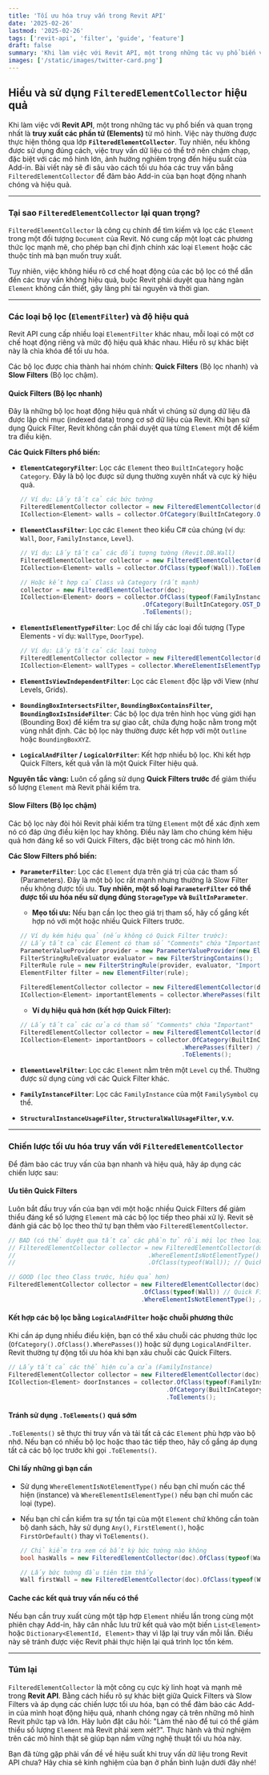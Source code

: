 ```yaml
---
title: 'Tối ưu hóa truy vấn trong Revit API'
date: '2025-02-26'
lastmod: '2025-02-26'
tags: ['revit-api', 'filter', 'guide', 'feature']
draft: false
summary: 'Khi làm việc với Revit API, một trong những tác vụ phổ biến và quan trọng nhất là truy xuất các phần tử (Elements) từ mô hình. Việc này thường được thực hiện thông qua lớp FilteredElementCollector'
images: ['/static/images/twitter-card.png']
---
```


## Hiểu và sử dụng `FilteredElementCollector` hiệu quả

Khi làm việc với **Revit API**, một trong những tác vụ phổ biến và quan trọng nhất là **truy xuất các phần tử (Elements)** từ mô hình. Việc này thường được thực hiện thông qua lớp **`FilteredElementCollector`**. Tuy nhiên, nếu không được sử dụng đúng cách, việc truy vấn dữ liệu có thể trở nên chậm chạp, đặc biệt với các mô hình lớn, ảnh hưởng nghiêm trọng đến hiệu suất của Add-in. Bài viết này sẽ đi sâu vào cách tối ưu hóa các truy vấn bằng `FilteredElementCollector` để đảm bảo Add-in của bạn hoạt động nhanh chóng và hiệu quả.

---

### Tại sao `FilteredElementCollector` lại quan trọng?

`FilteredElementCollector` là công cụ chính để tìm kiếm và lọc các `Element` trong một đối tượng `Document` của Revit. Nó cung cấp một loạt các phương thức lọc mạnh mẽ, cho phép bạn chỉ định chính xác loại `Element` hoặc các thuộc tính mà bạn muốn truy xuất.

Tuy nhiên, việc không hiểu rõ cơ chế hoạt động của các bộ lọc có thể dẫn đến các truy vấn không hiệu quả, buộc Revit phải duyệt qua hàng ngàn `Element` không cần thiết, gây lãng phí tài nguyên và thời gian.

---

### Các loại bộ lọc (`ElementFilter`) và độ hiệu quả

Revit API cung cấp nhiều loại `ElementFilter` khác nhau, mỗi loại có một cơ chế hoạt động riêng và mức độ hiệu quả khác nhau. Hiểu rõ sự khác biệt này là chìa khóa để tối ưu hóa.

Các bộ lọc được chia thành hai nhóm chính: **Quick Filters** (Bộ lọc nhanh) và **Slow Filters** (Bộ lọc chậm).

#### Quick Filters (Bộ lọc nhanh)

Đây là những bộ lọc hoạt động hiệu quả nhất vì chúng sử dụng dữ liệu đã được lập chỉ mục (indexed data) trong cơ sở dữ liệu của Revit. Khi bạn sử dụng Quick Filter, Revit không cần phải duyệt qua từng `Element` một để kiểm tra điều kiện.

**Các Quick Filters phổ biến:**

- **`ElementCategoryFilter`**: Lọc các `Element` theo `BuiltInCategory` hoặc `Category`. Đây là bộ lọc được sử dụng thường xuyên nhất và cực kỳ hiệu quả.
  ```csharp
  // Ví dụ: Lấy tất cả các bức tường
  FilteredElementCollector collector = new FilteredElementCollector(doc);
  ICollection<Element> walls = collector.OfCategory(BuiltInCategory.OST_Walls).ToElements();
  ```
- **`ElementClassFilter`**: Lọc các `Element` theo kiểu C\# của chúng (ví dụ: `Wall`, `Door`, `FamilyInstance`, `Level`).

  ```csharp
  // Ví dụ: Lấy tất cả các đối tượng tường (Revit.DB.Wall)
  FilteredElementCollector collector = new FilteredElementCollector(doc);
  ICollection<Element> walls = collector.OfClass(typeof(Wall)).ToElements();

  // Hoặc kết hợp cả Class và Category (rất mạnh)
  collector = new FilteredElementCollector(doc);
  ICollection<Element> doors = collector.OfClass(typeof(FamilyInstance))
                                    .OfCategory(BuiltInCategory.OST_Doors)
                                    .ToElements();
  ```

- **`ElementIsElementTypeFilter`**: Lọc để chỉ lấy các loại đối tượng (Type Elements - ví dụ: `WallType`, `DoorType`).
  ```csharp
  // Ví dụ: Lấy tất cả các loại tường
  FilteredElementCollector collector = new FilteredElementCollector(doc);
  ICollection<Element> wallTypes = collector.WhereElementIsElementType().ToElements();
  ```
- **`ElementIsViewIndependentFilter`**: Lọc các `Element` độc lập với View (như Levels, Grids).
- **`BoundingBoxIntersectsFilter`, `BoundingBoxContainsFilter`, `BoundingBoxIsInsideFilter`**: Các bộ lọc dựa trên hình học vùng giới hạn (Bounding Box) để kiểm tra sự giao cắt, chứa đựng hoặc nằm trong một vùng nhất định. Các bộ lọc này thường được kết hợp với một `Outline` hoặc `BoundingBoxXYZ`.
- **`LogicalAndFilter` / `LogicalOrFilter`**: Kết hợp nhiều bộ lọc. Khi kết hợp Quick Filters, kết quả vẫn là một Quick Filter hiệu quả.

**Nguyên tắc vàng:** Luôn cố gắng sử dụng **Quick Filters trước** để giảm thiểu số lượng `Element` mà Revit phải kiểm tra.

#### Slow Filters (Bộ lọc chậm)

Các bộ lọc này đòi hỏi Revit phải kiểm tra từng `Element` một để xác định xem nó có đáp ứng điều kiện lọc hay không. Điều này làm cho chúng kém hiệu quả hơn đáng kể so với Quick Filters, đặc biệt trong các mô hình lớn.

**Các Slow Filters phổ biến:**

- **`ParameterFilter`**: Lọc các `Element` dựa trên giá trị của các tham số (Parameters). Đây là một bộ lọc rất mạnh nhưng thường là Slow Filter nếu không được tối ưu. **Tuy nhiên, một số loại `ParameterFilter` có thể được tối ưu hóa nếu sử dụng đúng `StorageType` và `BuiltInParameter`**.
  - **Mẹo tối ưu:** Nếu bạn cần lọc theo giá trị tham số, hãy cố gắng kết hợp nó với một hoặc nhiều Quick Filters trước.

  ```csharp
  // Ví dụ kém hiệu quả (nếu không có Quick Filter trước):
  // Lấy tất cả các Element có tham số "Comments" chứa "Important"
  ParameterValueProvider provider = new ParameterValueProvider(new ElementId(BuiltInParameter.ALL_MODEL_INSTANCE_COMMENTS));
  FilterStringRuleEvaluator evaluator = new FilterStringContains();
  FilterRule rule = new FilterStringRule(provider, evaluator, "Important", false); // false = case-insensitive
  ElementFilter filter = new ElementFilter(rule);

  FilteredElementCollector collector = new FilteredElementCollector(doc);
  ICollection<Element> importantElements = collector.WherePasses(filter).ToElements(); // Có thể chậm
  ```

  - **Ví dụ hiệu quả hơn (kết hợp Quick Filter):**

  ```csharp
  // Lấy tất cả các cửa có tham số "Comments" chứa "Important"
  FilteredElementCollector collector = new FilteredElementCollector(doc);
  ICollection<Element> importantDoors = collector.OfCategory(BuiltInCategory.OST_Doors) // Quick Filter trước
                                               .WherePasses(filter) // Sau đó mới đến Slow Filter
                                               .ToElements();
  ```

- **`ElementLevelFilter`**: Lọc các `Element` nằm trên một `Level` cụ thể. Thường được sử dụng cùng với các Quick Filter khác.
- **`FamilyInstanceFilter`**: Lọc các `FamilyInstance` của một `FamilySymbol` cụ thể.
- **`StructuralInstanceUsageFilter`, `StructuralWallUsageFilter`, v.v.**

---

### Chiến lược tối ưu hóa truy vấn với `FilteredElementCollector`

Để đảm bảo các truy vấn của bạn nhanh và hiệu quả, hãy áp dụng các chiến lược sau:

#### Ưu tiên Quick Filters

Luôn bắt đầu truy vấn của bạn với một hoặc nhiều Quick Filters để giảm thiểu đáng kể số lượng `Element` mà các bộ lọc tiếp theo phải xử lý. Revit sẽ đánh giá các bộ lọc theo thứ tự bạn thêm vào `FilteredElementCollector`.

```csharp
// BAD (có thể duyệt qua tất cả các phần tử rồi mới lọc theo loại)
// FilteredElementCollector collector = new FilteredElementCollector(doc)
//                                     .WhereElementIsNotElementType() // Slow Filter
//                                     .OfClass(typeof(Wall)); // Quick Filter

// GOOD (lọc theo Class trước, hiệu quả hơn)
FilteredElementCollector collector = new FilteredElementCollector(doc)
                                     .OfClass(typeof(Wall)) // Quick Filter trước
                                     .WhereElementIsNotElementType(); // Sau đó mới là Slow Filter (nếu cần)
```

#### Kết hợp các bộ lọc bằng `LogicalAndFilter` hoặc chuỗi phương thức

Khi cần áp dụng nhiều điều kiện, bạn có thể xâu chuỗi các phương thức lọc (`OfCategory().OfClass().WherePasses()`) hoặc sử dụng `LogicalAndFilter`. Revit thường tự động tối ưu hóa khi bạn xâu chuỗi các Quick Filters.

```csharp
// Lấy tất cả các thể hiện của cửa (FamilyInstance)
FilteredElementCollector collector = new FilteredElementCollector(doc);
ICollection<Element> doorInstances = collector.OfClass(typeof(FamilyInstance)) // Quick Filter (theo Class)
                                            .OfCategory(BuiltInCategory.OST_Doors) // Quick Filter (theo Category)
                                            .ToElements();
```

#### Tránh sử dụng `.ToElements()` quá sớm

`.ToElements()` sẽ thực thi truy vấn và tải tất cả các `Element` phù hợp vào bộ nhớ. Nếu bạn có nhiều bộ lọc hoặc thao tác tiếp theo, hãy cố gắng áp dụng tất cả các bộ lọc trước khi gọi `.ToElements()`.

#### Chỉ lấy những gì bạn cần

- Sử dụng `WhereElementIsNotElementType()` nếu bạn chỉ muốn các thể hiện (instance) và `WhereElementIsElementType()` nếu bạn chỉ muốn các loại (type).

- Nếu bạn chỉ cần kiểm tra sự tồn tại của một `Element` chứ không cần toàn bộ danh sách, hãy sử dụng `Any()`, `FirstElement()`, hoặc `FirstOrDefault()` thay vì `ToElements()`.

  ```csharp
  // Chỉ kiểm tra xem có bất kỳ bức tường nào không
  bool hasWalls = new FilteredElementCollector(doc).OfClass(typeof(Wall)).Any();

  // Lấy bức tường đầu tiên tìm thấy
  Wall firstWall = new FilteredElementCollector(doc).OfClass(typeof(Wall)).Cast<Wall>().FirstOrDefault();
  ```

#### Cache các kết quả truy vấn nếu có thể

Nếu bạn cần truy xuất cùng một tập hợp `Element` nhiều lần trong cùng một phiên chạy Add-in, hãy cân nhắc lưu trữ kết quả vào một biến `List<Element>` hoặc `Dictionary<ElementId, Element>` thay vì lặp lại truy vấn mỗi lần. Điều này sẽ tránh được việc Revit phải thực hiện lại quá trình lọc tốn kém.

---

### Túm lại

`FilteredElementCollector` là một công cụ cực kỳ linh hoạt và mạnh mẽ trong **Revit API**. Bằng cách hiểu rõ sự khác biệt giữa Quick Filters và Slow Filters và áp dụng các chiến lược tối ưu hóa, bạn có thể đảm bảo các Add-in của mình hoạt động hiệu quả, nhanh chóng ngay cả trên những mô hình Revit phức tạp và lớn. Hãy luôn đặt câu hỏi: "Làm thế nào để tui có thể giảm thiểu số lượng `Element` mà Revit phải xem xét?". Thực hành và thử nghiệm trên các mô hình thật sẽ giúp bạn nắm vững nghệ thuật tối ưu hóa này.

Bạn đã từng gặp phải vấn đề về hiệu suất khi truy vấn dữ liệu trong Revit API chưa? Hãy chia sẻ kinh nghiệm của bạn ở phần bình luận dưới đây nhé\!
